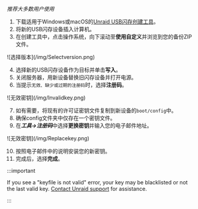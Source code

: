 *推荐大多数用户使用*

1. 下载适用于Windows或macOS的[Unraid USB闪存创建工具](https://unraid.net/download)。
2. 将新的USB闪存设备插入计算机。
3. 在创建工具中，点击操作系统，向下滚动至**使用自定义**并浏览到您的备份ZIP文件。

<div style={{ margin: 'auto', maxWidth: '600px', display: 'flex', flexDirection: 'column', alignItems: 'center' }}>
  ![选择版本](/img/Selectversion.png)
</div>

4. 选择新的USB闪存设备作为目标并单击**写入**。
5. 关闭服务器，用新设备替换旧闪存设备并打开电源。
6. 当提示`无效、缺少或过期的注册码`时，选择**注册码**。

<div style={{ margin: 'auto', maxWidth: '600px', display: 'flex', flexDirection: 'column', alignItems: 'center' }}>
  ![无效密钥](/img/Invalidkey.png)
</div>

7. 如有需要，将现有的许可证密钥文件复制到新设备的`boot/config`中。
8. 确保config文件夹中仅存在一个密钥文件。
9. 在***工具→注册码***中选择**更换密钥**并输入您的电子邮件地址。

<div style={{ margin: 'auto', maxWidth: '600px', display: 'flex', flexDirection: 'column', alignItems: 'center' }}>
  ![无效密钥](/img/Replacekey.png)
</div>

10. 按照电子邮件中的说明安装您的新密钥。
11. 完成后，选择**完成**。

:::important

If you see a "keyfile is not valid" error, your key may be blacklisted or not the last valid key. [Contact Unraid support](https://unraid.net/support) for assistance.

:::
